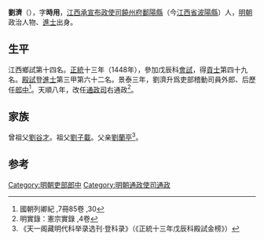 {{Otheruses|other=名为劉濟的其他人物|劉濟}}
{{Otheruses|other=名为刘时用的其他人物|刘时用}}

'''劉濟'''（{{bd|1420年||？}}），字'''時用'''，[[江西承宣布政使司|江西承宣布政使司]][[饒州府|饒州府]][[鄱陽縣|鄱陽縣]]（今[[江西省|江西省]][[波陽縣|波陽縣]]）人，[[明朝|明朝]]政治人物、[[進士|進士]]出身。

== 生平 ==
江西鄉試第十四名。[[正统_(年号)|正統]]十三年（1448年），參加戊辰科[[會試|會試]]，得[[貢士|貢士]]第四十九名。[[殿試|殿試]]登[[進士|進士]]第三甲第六十二名。景泰三年，劉濟升爲吏部稽動司員外郎、后歷任[[郎中|郎中]]<ref>國朝列卿紀 ,7冊85卷 ,30</ref>。天順八年，改任[[通政司|通政司]]右通政<ref>明實錄：憲宗實錄 ,4卷</ref>。

== 家族 ==
曾祖父[[劉谷才|劉谷才]]。祖父[[劉子載|劉子載]]。父亲[[劉蘭亭|劉蘭亭]]<ref>《天一阁藏明代科举录选刊·登科录》（《正統十三年戊辰科殿試金榜》）</ref>。

==参考==
{{reflist}}

{{正統十三年戊辰科殿試金榜}}

{{Authority control}}

{{DEFAULTSORT:}}
[[Category:明朝吏部郎中|Category:明朝吏部郎中]]
[[Category:明朝通政使司通政|Category:明朝通政使司通政]]


{{明朝人物小作品}}